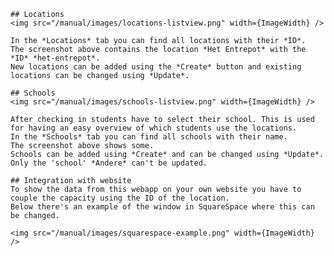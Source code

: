 
<AuthRedirecter redirects={ManagerRedirects}>
  <ManagerLayout title="Manual Manager">
    <ManualNavigation />

    ## Locations
    <img src="/manual/images/locations-listview.png" width={ImageWidth} />

    In the *Locations* tab you can find all locations with their *ID*.
    The screenshot above contains the location *Het Entrepot* with the *ID* *het-entrepot*.
    New locations can be added using the *Create* button and existing locations can be changed using *Update*.

    ## Schools
    <img src="/manual/images/schools-listview.png" width={ImageWidth} />

    After checking in students have to select their school. This is used for having an easy overview of which students use the locations.
    In the *Schools* tab you can find all schools with their name.
    The screenshot above shows some.
    Schools can be added using *Create* and can be changed using *Update*. Only the 'school' *Andere* can't be updated.

    ## Integration with website
    To show the data from this webapp on your own website you have to couple the capacity using the ID of the location.
    Below there's an example of the window in SquareSpace where this can be changed.

    <img src="/manual/images/squarespace-example.png" width={ImageWidth} />

  </ManagerLayout>
</AuthRedirecter>